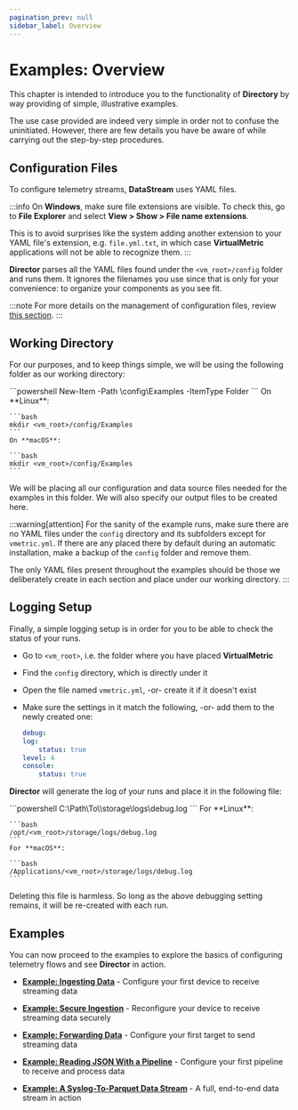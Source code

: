 ```yaml
---
pagination_prev: null
sidebar_label: Overview
---
```


# Examples: Overview

This chapter is intended to introduce you to the functionality of **Directory** by way providing of simple, illustrative examples.

The use case provided are indeed very simple in order not to confuse the uninitiated. However, there are few details you have be aware of while carrying out the step-by-step procedures.

## Configuration Files

To configure telemetry streams, **DataStream** uses YAML files.

:::info
On **Windows**, make sure file extensions are visible. To check this, go to **File Explorer** and select **View > Show > File name extensions**.

This is to avoid surprises like the system adding another extension to your YAML file's extension, e.g. `file.yml.txt`, in which case **VirtualMetric** applications will not be able to recognize them.
:::

**Director** parses all the YAML files found under the `<vm_root>/config` folder and runs them. It ignores the filenames you use since that is only for your convenience: to organize your components as you see fit.

:::note
For more details on the management of configuration files, review [this section](../../configuration/overview.mdx#managing-yaml-files).
:::

## Working Directory 

For our purposes, and to keep things simple, we will be using the following folder as our working directory:

<Tabs>
<TabItem value="powershell" label="PowerShell" default>
    ```powershell
    New-Item -Path <vm_root>\config\Examples -ItemType Folder
    ```
</TabItem>    
<TabItem value="bash" label="Bash">
    On **Linux**:

    ```bash
    mkdir <vm_root>/config/Examples
    ```
    On **macOS**:

    ```bash
    mkdir <vm_root>/config/Examples
    ```
</TabItem>
</Tabs>

We will be placing all our configuration and data source files needed for the examples in this folder. We will also specify our output files to be created here.

:::warning[attention]
For the sanity of the example runs, make sure there are no YAML files under the `config` directory and its subfolders except for `vmetric.yml`. If there are any placed there by default during an automatic installation, make a backup of the `config` folder and remove them.

The only YAML files present throughout the examples should be those we deliberately create in each section and place under our working directory.
:::

## Logging Setup

Finally, a simple logging setup is in order for you to be able to check the status of your runs.

* Go to `<vm_root>`, i.e. the folder where you have placed **VirtualMetric**
* Find the `config` directory, which is directly under it
* Open the file named `vmetric.yml`, -or- create it if it doesn't exist
* Make sure the settings in it match the following, -or- add them to the newly created one:

    ```yaml
    debug:
    log:
        status: true
    level: 4
    console:
        status: true
    ```

**Director** will generate the log of your runs and place it in the following file:

<Tabs>
<TabItem value="powershell" label="PowerShell" default>
    ```powershell
    C:\Path\To\<vm_root>\storage\logs\debug.log
    ```
</TabItem>
<TabItem value="bash" label="Bash">
    For **Linux**:

    ```bash
    /opt/<vm_root>/storage/logs/debug.log
    ```
    For **macOS**:

    ```bash
    /Applications/<vm_root>/storage/logs/debug.log
    ```
</TabItem>
</Tabs>

Deleting this file is harmless. So long as the above debugging setting remains, it will be re-created with each run.

## Examples

You can now proceed to the examples to explore the basics of configuring telemetry flows and see **Director** in action.

- [**Example: Ingesting Data**](./example-ingesting-data.mdx) - Configure your first device to receive streaming data

- [**Example: Secure Ingestion**](./example-secure-ingestion.mdx) - Reconfigure your device to receive streaming data securely

- [**Example: Forwarding Data**](./example-forwarding-data.mdx) - Configure your first target to send streaming data

- [**Example: Reading JSON With a Pipeline**](./example-reading-json-with-a-pipeline.mdx) - Configure your first pipeline to receive and process data

- [**Example: A Syslog-To-Parquet Data Stream**](./example-a-syslog-to-parquet-data-stream.mdx) - A full, end-to-end data stream in action
